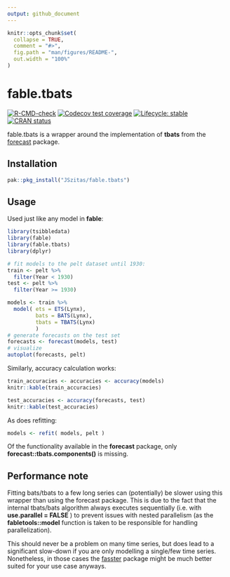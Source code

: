 ```yaml
---
output: github_document
---
```


<!-- README.md is generated from README.Rmd. Please edit that file -->

```r
knitr::opts_chunk$set(
  collapse = TRUE,
  comment = "#>",
  fig.path = "man/figures/README-",
  out.width = "100%"
)
```

# fable.tbats

<!-- badges: start -->
[![R-CMD-check](https://github.com/JSzitas/fable.tbats/workflows/R-CMD-check/badge.svg)](https://github.com/JSzitas/fable.tbats/actions)
[![Codecov test coverage](https://codecov.io/gh/JSzitas/autodep/branch/main/graph/badge.svg)](https://codecov.io/gh/JSzitas/autodep?branch=main)
[![Lifecycle: stable](https://img.shields.io/badge/lifecycle-stable-green.svg)](https://lifecycle.r-lib.org/articles/stages.html#stable)
[![CRAN status](https://www.r-pkg.org/badges/version/fable.tbats)](https://CRAN.R-project.org/package=fable.tbats)
<!-- badges: end -->

fable.tbats is a wrapper around the implementation of **tbats** from the [forecast](https://github.com/robjhyndman/forecast) package. 

## Installation

``` r
pak::pkg_install("JSzitas/fable.tbats")
```

## Usage 

Used just like any model in **fable**: 

```r
library(tsibbledata)
library(fable)
library(fable.tbats)
library(dplyr)

# fit models to the pelt dataset until 1930:
train <- pelt %>% 
  filter(Year < 1930)
test <- pelt %>% 
  filter(Year >= 1930)

models <- train %>% 
  model( ets = ETS(Lynx),
         bats = BATS(Lynx),
         tbats = TBATS(Lynx)
         ) 
# generate forecasts on the test set
forecasts <- forecast(models, test)
# visualize
autoplot(forecasts, pelt)
```

Similarly, accuracy calculation works: 

```r
train_accuracies <- accuracies <- accuracy(models)
knitr::kable(train_accuracies)
```

```r
test_accuracies <- accuracy(forecasts, test)
knitr::kable(test_accuracies)
```

As does refitting:

```r
models <- refit( models, pelt )
```

Of the functionality available in the **forecast** package, only **forecast::tbats.components()** 
is missing. 

## Performance note 

Fitting bats/tbats to a few long series can (potentially) be slower using this wrapper 
than using the forecast package. This is due to the fact that the internal tbats/bats algorithm 
always executes sequentially (i.e. with **use.parallel = FALSE** ) to prevent issues with nested parallelism 
(as the **fabletools::model** function is taken to be responsible for handling parallelization). 

This should never be a problem on many time series, but does lead to a significant slow-down if you are only 
modelling a single/few time series. Nonetheless, in those cases the [fasster](https://github.com/tidyverts/fasster) package might be much better suited 
for your use case anyways. 
